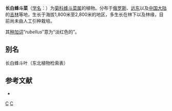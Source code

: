 {{Speciesbox
| genus = Petasites
| species = rubellus
| authority = (J. F. Gmel.) J.Toman, 1972
}}

'''长白蜂斗菜'''（[[学名|学名]]：{{lang|la|''Petasites rubellus''}}）为[[菊科|菊科]][[蜂斗菜属|蜂斗菜属]]的植物。分布于[[俄罗斯|俄罗斯]]、[[远东|远东]]以及[[中国大陆|中国大陆]]的[[吉林|吉林]]等地，生长于海拔1,800米至2,800米的地区，多生长在林下以及林缘，目前尚未由人工引种栽培。

其[[种加词|种加词]]“''rubellus''”意为“淡红色的”。

== 别名 ==
长白蜂斗叶（东北植物检索表）

== 参考文献 ==
<div class="references-small">
* {{cite web| url =http://www.bioinfo.cn/db05/KmzwSpecies.php?action=view&id=5189| title =长白蜂斗菜| work =《中国高等植物数据库全库》| publisher =中国科学院微生物研究所| author =昆明植物研究所| accessdate =2009-02-25| deadurl =yes| archiveurl =https://web.archive.org/web/20160305033659/http://www.bioinfo.cn/db05/KmzwSpecies.php?action=view&id=5189| archivedate =2016-03-05}}
</div>
{{Taxonbar|from=Q4082535}}

[[Category:蜂斗菜属|C]]
[[Category:1972年描述的植物|C]]


{{植物小作品}}
